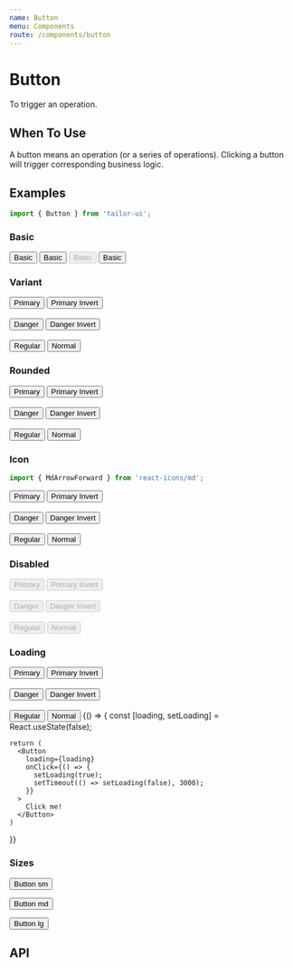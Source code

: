 ```yaml
---
name: Button
menu: Components
route: /components/button
---
```



# Button

To trigger an operation.

## When To Use

A button means an operation (or a series of operations). Clicking a button will trigger corresponding business logic.

## Examples

```js
import { Button } from 'tailor-ui';
```

### Basic

<Playground>
  <Button>Basic</Button>
  <Button rounded ml="2">
    Basic
  </Button>
  <Button disabled ml="2">
    Basic
  </Button>
  <Button loading ml="2">
    Basic
  </Button>
</Playground>

### Variant

<Playground>
  <Button variant="primary">Primary</Button>
  <Button variant="primary-invert" ml="2">
    Primary Invert
  </Button>
  <br />
  <br />
  <Button variant="danger">Danger</Button>
  <Button variant="danger-invert" ml="2">
    Danger Invert
  </Button>
  <br />
  <br />
  <Button variant="regular">Regular</Button>
  <Button variant="normal" ml="2">
    Normal
  </Button>
</Playground>

### Rounded

<Playground>
  <Button rounded variant="primary">
    Primary
  </Button>
  <Button rounded variant="primary-invert" ml="2">
    Primary Invert
  </Button>
  <br />
  <br />
  <Button rounded variant="danger">
    Danger
  </Button>
  <Button rounded variant="danger-invert" ml="2">
    Danger Invert
  </Button>
  <br />
  <br />
  <Button rounded variant="regular">
    Regular
  </Button>
  <Button rounded variant="normal" ml="2">
    Normal
  </Button>
</Playground>

### Icon

```js
import { MdArrowForward } from 'react-icons/md';
```

<Playground>
  <Button icon={MdArrowForward} variant="primary">
    Primary
  </Button>
  <Button icon={MdArrowForward} variant="primary-invert" ml="2">
    Primary Invert
  </Button>
  <br />
  <br />
  <Button icon={MdArrowForward} variant="danger">
    Danger
  </Button>
  <Button icon={MdArrowForward} variant="danger-invert" ml="2">
    Danger Invert
  </Button>
  <br />
  <br />
  <Button icon={MdArrowForward} variant="regular">
    Regular
  </Button>
  <Button icon={MdArrowForward} variant="normal" ml="2">
    Normal
  </Button>
</Playground>

### Disabled

<Playground>
  <Button disabled variant="primary">
    Primary
  </Button>
  <Button disabled variant="primary-invert" ml="2">
    Primary Invert
  </Button>
  <br />
  <br />
  <Button disabled variant="danger">
    Danger
  </Button>
  <Button disabled variant="danger-invert" ml="2">
    Danger Invert
  </Button>
  <br />
  <br />
  <Button disabled variant="regular">
    Regular
  </Button>
  <Button disabled variant="normal" ml="2">
    Normal
  </Button>
</Playground>

### Loading

<Playground>
  <Button loading variant="primary">
    Primary
  </Button>
  <Button loading variant="primary-invert" ml="2">
    Primary Invert
  </Button>
  <br />
  <br />
  <Button loading variant="danger">
    Danger
  </Button>
  <Button loading variant="danger-invert" ml="2">
    Danger Invert
  </Button>
  <br />
  <br />
  <Button loading variant="regular">
    Regular
  </Button>
  <Button loading variant="normal" ml="2">
    Normal
  </Button>
</Playground>

<Playground>
  {() => {
    const [loading, setLoading] = React.useState(false);

    return (
      <Button
        loading={loading}
        onClick={() => {
          setLoading(true);
          setTimeout(() => setLoading(false), 3000);
        }}
      >
        Click me!
      </Button>
    )

}}

</Playground>

### Sizes

<Playground>
  <Button size="sm">
    Button sm
  </Button>

<Button ml={2}>Button md</Button>

  <Button ml={2} size="lg">
    Button lg
  </Button>
</Playground>

## API

<PropsTable of={Button} />
